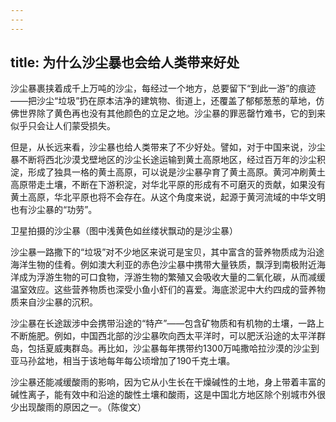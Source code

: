 ```yaml
---
---
---
```

title: 为什么沙尘暴也会给人类带来好处
---




沙尘暴裹挟着成千上万吨的沙尘，每经过一个地方，总要留下“到此一游”的痕迹——把沙尘“垃圾”扔在原本洁净的建筑物、街道上，还覆盖了郁郁葱葱的草地，仿佛世界除了黄色再也没有其他颜色的立足之地。沙尘暴的罪恶罄竹难书，它的到来似乎只会让人们蒙受损失。

但是，从长远来看，沙尘暴也给人类带来了不少好处。譬如，对于中国来说，沙尘暴不断将西北沙漠戈壁地区的沙尘长途运输到黄土高原地区，经过百万年的沙尘积淀，形成了独具一格的黄土高原，可以说是沙尘暴孕育了黄土高原。黄河冲刷黄土高原带走土壤，不断在下游积淀，对华北平原的形成有不可磨灭的贡献，如果没有黄土高原，华北平原也将不会存在。从这个角度来说，起源于黄河流域的中华文明也有沙尘暴的“功劳”。

卫星拍摄的沙尘暴（图中浅黄色如丝缕状飘动的是沙尘暴）



沙尘暴一路撒下的“垃圾”对不少地区来说可是宝贝，其中富含的营养物质成为沿途海洋生物的佳肴。例如澳大利亚的赤色沙尘暴中携带大量铁质，飘浮到南极附近海洋成为浮游生物的可口食物，浮游生物的繁殖又会吸收大量的二氧化碳，从而减缓温室效应。这些营养物质也深受小鱼小虾们的喜爱。海底淤泥中大约四成的营养物质来自沙尘暴的沉积。

沙尘暴在长途跋涉中会携带沿途的“特产”——包含矿物质和有机物的土壤，一路上不断施肥。例如，中国西北部的沙尘暴吹向西太平洋时，可以肥沃沿途的太平洋群岛，包括夏威夷群岛。再比如，沙尘暴每年携带约1300万吨撒哈拉沙漠的沙尘到亚马孙盆地，相当于该地每年每公顷增加了190千克土壤。

沙尘暴还能减缓酸雨的影响，因为它从小生长在干燥碱性的土地，身上带着丰富的碱性离子，能有效中和沿途的酸性土壤和酸雨，这是中国北方地区除个别城市外很少出现酸雨的原因之一。（陈俊文）